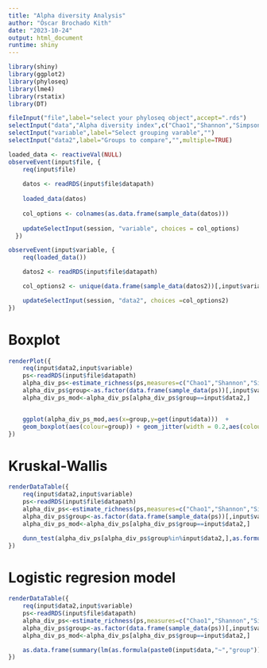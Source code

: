 ```yaml
---
title: "Alpha diversity Analysis"
author: "Óscar Brochado Kith"
date: "2023-10-24"
output: html_document
runtime: shiny
---
```


```r
library(shiny)
library(ggplot2)
library(phyloseq)
library(lme4)
library(rstatix)
library(DT)
```

```r

fileInput("file",label="select your phyloseq object",accept=".rds")
selectInput("data","Alpha diversity index",c("Chao1","Shannon","Simpson"))
selectInput("variable",label="Select grouping varable","")
selectInput("data2",label="Groups to compare","",multiple=TRUE)

loaded_data <- reactiveVal(NULL)
observeEvent(input$file, {
    req(input$file)
    
    datos <- readRDS(input$file$datapath)
    
    loaded_data(datos)
    
    col_options <- colnames(as.data.frame(sample_data(datos)))
    
    updateSelectInput(session, "variable", choices = col_options)
  })

observeEvent(input$variable, {
    req(loaded_data())

    datos2 <- readRDS(input$file$datapath)

    col_options2 <- unique(data.frame(sample_data(datos2))[,input$variable])

    updateSelectInput(session, "data2", choices =col_options2)
})
```
# Boxplot
```r

renderPlot({
    req(input$data2,input$variable)
    ps<-readRDS(input$file$datapath)
    alpha_div_ps<-estimate_richness(ps,measures=c("Chao1","Shannon","Simpson"))
    alpha_div_ps$group<-as.factor(data.frame(sample_data(ps))[,input$variable])
    alpha_div_ps_mod<-alpha_div_ps[alpha_div_ps$group==input$data2,]


    ggplot(alpha_div_ps_mod,aes(x=group,y=get(input$data)))  +
    geom_boxplot(aes(colour=group)) + geom_jitter(width = 0.2,aes(colour=group))
})
```

# Kruskal-Wallis
```r

renderDataTable({
    req(input$data2,input$variable)
    ps<-readRDS(input$file$datapath)
    alpha_div_ps<-estimate_richness(ps,measures=c("Chao1","Shannon","Simpson"))
    alpha_div_ps$group<-as.factor(data.frame(sample_data(ps))[,input$variable])
    alpha_div_ps_mod<-alpha_div_ps[alpha_div_ps$group==input$data2,]

    dunn_test(alpha_div_ps[alpha_div_ps$group%in%input$data2,],as.formula(paste0(input$data,"~","group")),p.adjust.method = "fdr")
})
```

# Logistic regresion model
```r

renderDataTable({
    req(input$data2,input$variable)
    ps<-readRDS(input$file$datapath)
    alpha_div_ps<-estimate_richness(ps,measures=c("Chao1","Shannon","Simpson"))
    alpha_div_ps$group<-as.factor(data.frame(sample_data(ps))[,input$variable])
    alpha_div_ps_mod<-alpha_div_ps[alpha_div_ps$group==input$data2,]

    as.data.frame(summary(lm(as.formula(paste0(input$data,"~","group")),data=alpha_div_ps[alpha_div_ps$group%in%input$data2,]))$coefficients)
})
```
